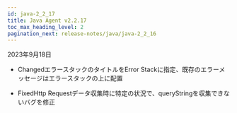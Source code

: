 ```yaml
---
id: java-2_2_17
title: Java Agent v2.2.17
toc_max_heading_level: 2
pagination_next: release-notes/java/java-2_2_16
---
```


2023年9月18日

-   <Status>Changed</Status>エラースタックのタイトルをError Stackに指定、既存のエラーメッセージはエラースタックの上に配置

-   <Status>Fixed</Status>Http Requestデータ収集時に特定の状況で、queryStringを収集できないバグを修正
